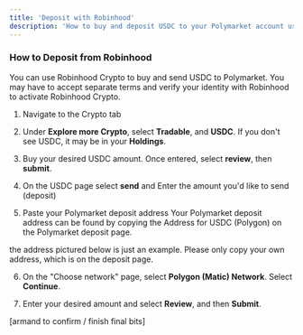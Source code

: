 ```yaml
---
title: 'Deposit with Robinhood' 
description: 'How to buy and deposit USDC to your Polymarket account using Robinhood Crypto.'
---
```


### How to Deposit from Robinhood

You can use Robinhood Crypto to buy and send USDC to Polymarket. 
<Note>
You may have to accept separate terms and verify your identity with Robinhood to activate Robinhood Crypto.
</Note>

1. Navigate to the Crypto tab 

2. Under **Explore more Crypto**, select **Tradable**, and **USDC**. If you don't see USDC, it may be in your **Holdings**.

3. Buy your desired USDC amount. Once entered, select **review**, then **submit**. 

4. On the USDC page select **send** and Enter the amount you'd like to send (deposit) 

5. Paste your Polymarket deposit address 
Your Polymarket deposit address can be found by copying the Address for USDC (Polygon) on the Polymarket deposit page. 


the address pictured below is just an example. Please only copy your own address, which is on the deposit page. 

6. On the "Choose network" page, select **Polygon (Matic) Network**. Select **Continue**. 

7. Enter your desired amount and select **Review**, and then **Submit**.

[armand to confirm / finish final bits]
